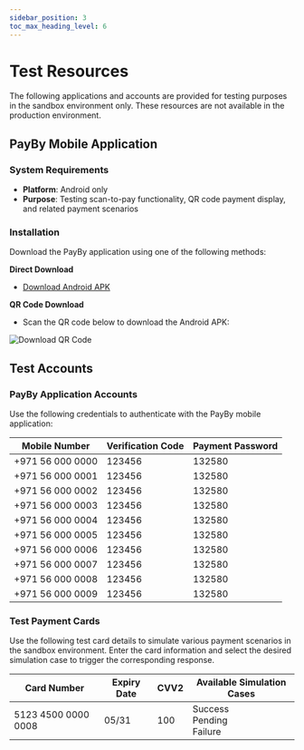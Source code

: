 ```yaml
---
sidebar_position: 3
toc_max_heading_level: 6
---
```


# Test Resources

The following applications and accounts are provided for testing purposes in the sandbox environment only. These resources are not available in the production environment.

## PayBy Mobile Application

### System Requirements

- **Platform**: Android only
- **Purpose**: Testing scan-to-pay functionality, QR code payment display, and related payment scenarios

### Installation

Download the PayBy application using one of the following methods:

**Direct Download**

- [Download Android APK](https://appdownload.payby.com/app-software-download/PAYBY/Payby_4.2.1_2024_09_12_09_59_uat.apk)

**QR Code Download**

- Scan the QR code below to download the Android APK:

![Download QR Code](./pic/download.png)

## Test Accounts

### PayBy Application Accounts

Use the following credentials to authenticate with the PayBy mobile application:

| Mobile Number    | Verification Code | Payment Password |
| ---------------- | ----------------- | ---------------- |
| +971 56 000 0000 | 123456            | 132580           |
| +971 56 000 0001 | 123456            | 132580           |
| +971 56 000 0002 | 123456            | 132580           |
| +971 56 000 0003 | 123456            | 132580           |
| +971 56 000 0004 | 123456            | 132580           |
| +971 56 000 0005 | 123456            | 132580           |
| +971 56 000 0006 | 123456            | 132580           |
| +971 56 000 0007 | 123456            | 132580           |
| +971 56 000 0008 | 123456            | 132580           |
| +971 56 000 0009 | 123456            | 132580           |

### Test Payment Cards

Use the following test card details to simulate various payment scenarios in the sandbox environment. Enter the card information and select the desired simulation case to trigger the corresponding response.

<div className='full-width-table-container'>


| Card Number         | Expiry Date | CVV2 | Available Simulation Cases           |
| ------------------- | ----------- | ---- | ------------------------------------ |
| 5123 4500 0000 0008 | 05/31       | 100  | Success<br/>Pending<br/>Failure<br/> |

</div>





